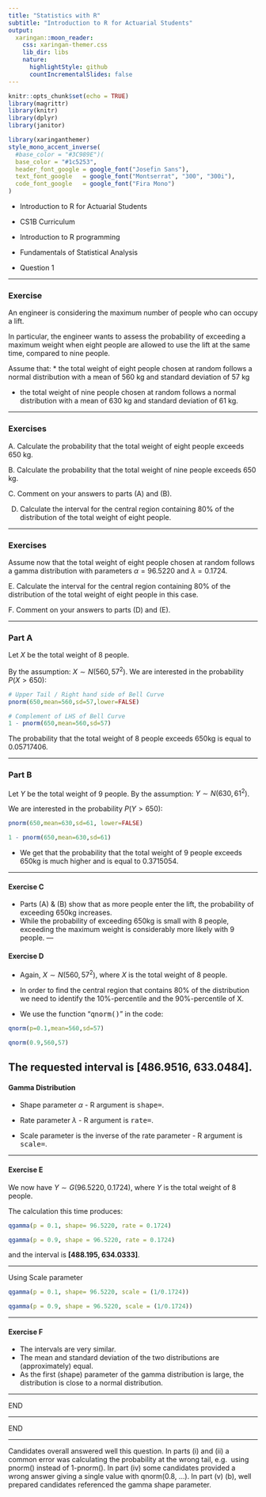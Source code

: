 ```yaml
---
title: "Statistics with R"
subtitle: "Introduction to R for Actuarial Students"
output:
  xaringan::moon_reader:
    css: xaringan-themer.css
    lib_dir: libs
    nature:
      highlightStyle: github
      countIncrementalSlides: false
---
```



```r
knitr::opts_chunk$set(echo = TRUE)
library(magrittr)
library(knitr)
library(dplyr)
library(janitor)


```

```r
library(xaringanthemer)
style_mono_accent_inverse(
  #base_color = "#3C989E")(
  base_color = "#1c5253",
  header_font_google = google_font("Josefin Sans"),
  text_font_google   = google_font("Montserrat", "300", "300i"),
  code_font_google   = google_font("Fira Mono")
)
```



* Introduction to R for Actuarial Students

* CS1B Curriculum

* Introduction to R programming
* Fundamentals of Statistical Analysis

* Question 1

---

### Exercise 

An engineer is considering the maximum number of people who can occupy a lift. 

In particular, the engineer wants to assess the probability of exceeding a maximum 
weight when eight people are allowed to use the lift at the same time, compared to 
nine people. 

Assume that: 
* the total weight of eight people chosen at random follows a normal distribution 
with a mean of 560 kg and standard deviation of 57 kg 

* the total weight of nine people chosen at random follows a normal distribution 
with a mean of 630 kg and standard deviation of 61 kg.

---

### Exercises

A. Calculate the probability that the total weight of eight people exceeds 650 kg.
  
B. Calculate the probability that the total weight of nine people exceeds 650 kg.
  
C. Comment on your answers to parts (A) and (B).  

D.  Calculate the interval for the central region containing 80% of the distribution 
of the total weight of eight people.

---

### Exercises

Assume now that the total weight of eight people chosen at random follows a gamma 
distribution with parameters $\alpha = 96.5220$ and $\lambda = 0.1724$. 

E. Calculate the interval for the central region containing 80% of the 
distribution of the total weight of eight people in this case. 

F. Comment on your answers to parts (D) and (E). 


---

### Part A

Let $X$ be the total weight of 8 people. 

By the assumption: $X \sim N(560 , 57^2)$. We are 
interested in the probability $P(X > 650)$:

```r
# Upper Tail / Right hand side of Bell Curve
pnorm(650,mean=560,sd=57,lower=FALSE) 
```

```r
# Complement of LHS of Bell Curve
1 - pnorm(650,mean=560,sd=57) 
```

The probability that the total weight of 8 people exceeds 650kg is equal to 0.05717406. 

---

### Part B

Let $Y$ be the total weight of 9 people. By the assumption: $Y \sim N(630 , 61^2)$. 

We are interested in the probability $P(Y > 650)$:


```r
pnorm(650,mean=630,sd=61, lower=FALSE) 
```

```r
1 - pnorm(650,mean=630,sd=61) 
```


* We get that the probability that the total weight of 9 people exceeds 650kg is much higher 
and is equal to 0.3715054. 

---

#### Exercise C

* Parts (A) & (B) show that as more people enter the lift, the probability of exceeding 
650kg increases. 
* While the probability of exceeding 650kg is small with 8 people, 
exceeding the maximum weight is considerably more likely with 9 people. 
---

#### Exercise D

* Again, $X \sim N(560, 57^2)$, where $X$ is the total weight of 8 people. 

* In order to find the central region that contains 80% of the distribution we need to identify the 
10%-percentile and the 90%-percentile of X.

* We use the function “<tt>qnorm()</tt>" in the code:

```r
qnorm(p=0.1,mean=560,sd=57) 
```

```r
qnorm(0.9,560,57) 
```


The requested interval is **[486.9516, 633.0484]**. 
---

#### Gamma Distribution

* Shape parameter $\alpha$ - R argument is <tt>shape=</tt>.

* Rate parameter $\lambda$ - R argument is <tt>rate=</tt>.

* Scale parameter is the inverse of the rate parameter - R argument is <tt>scale=</tt>.

---

#### Exercise E



We now have $Y \sim G(96.5220, 0.1724)$, where $Y$ is the total weight of 8 people. 

The calculation this time produces:

```r
qgamma(p = 0.1, shape= 96.5220, rate = 0.1724) 

```


```r
qgamma(p = 0.9, shape = 96.5220, rate = 0.1724) 
```

and the interval is **[488.195, 634.0333]**. 

---

Using Scale parameter

```r
qgamma(p = 0.1, shape= 96.5220, scale = (1/0.1724)) 

```


```r
qgamma(p = 0.9, shape = 96.5220, scale = (1/0.1724)) 
```

---

#### Exercise F

* The intervals are very similar. 
* The mean and standard deviation of the two distributions are (approximately) equal. 
* As the first (shape) parameter of the gamma distribution is large, the distribution is close 
to a normal distribution. 

---

END


---

END

---

Candidates overall answered well this question. 
In parts (i) and (ii) a common error was calculating the probability at the wrong tail, e.g. 
using pnorm() instead of 1-pnorm().
In part (iv) some candidates provided a wrong answer giving a single value with 
qnorm(0.8, …). 
In part (v) (b), well prepared candidates referenced the gamma shape parameter.
